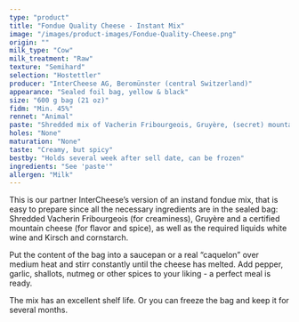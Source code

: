 ```yaml
---
type: "product"
title: "Fondue Quality Cheese - Instant Mix"
image: "/images/product-images/Fondue-Quality-Cheese.png"
origin: ""
milk_type: "Cow"
milk_treatment: "Raw"
texture: "Semihard"
selection: "Hostettler"
producer: "InterCheese AG, Beromünster (central Switzerland)"
appearance: "Sealed foil bag, yellow & black"
size: "600 g bag (21 oz)"
fidm: "Min. 45%"
rennet: "Animal"
paste: "Shredded mix of Vacherin Fribourgeois, Gruyère, (secret) mountain cheese, white wine, Kirsch, cornstarch"
holes: "None"
maturation: "None"
taste: "Creamy, but spicy"
bestby: "Holds several week after sell date, can be frozen"
ingredients: "See 'paste'"
allergen: "Milk"
---
```


This is our partner InterCheese’s version of an instand fondue mix, that is easy to prepare since all the necessary ingredients are in the sealed bag: Shredded Vacherin Fribourgeois (for creaminess), Gruyère and a certified mountain cheese (for flavor and spice), as well as the required liquids white wine and Kirsch and cornstarch.

Put the content of the bag into a saucepan or a real “caquelon” over medium heat and stirr constantly until the cheese has melted. Add pepper, garlic, shallots, nutmeg or other spices to your liking - a perfect meal is ready.

The mix has an excellent shelf life. Or you can freeze the bag and keep it for several months.
